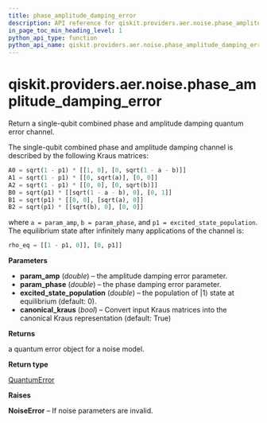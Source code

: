 ```yaml
---
title: phase_amplitude_damping_error
description: API reference for qiskit.providers.aer.noise.phase_amplitude_damping_error
in_page_toc_min_heading_level: 1
python_api_type: function
python_api_name: qiskit.providers.aer.noise.phase_amplitude_damping_error
---
```


# qiskit.providers.aer.noise.phase\_amplitude\_damping\_error

<Function id="qiskit.providers.aer.noise.phase_amplitude_damping_error" github="https://github.com/qiskit/qiskit-aer/tree/stable/0.8/qiskit/providers/aer/noise/errors/standard_errors.py" signature="phase_amplitude_damping_error(param_amp, param_phase, excited_state_population=0, canonical_kraus=True)">
  Return a single-qubit combined phase and amplitude damping quantum error channel.

  The single-qubit combined phase and amplitude damping channel is described by the following Kraus matrices:

  ```python
  A0 = sqrt(1 - p1) * [[1, 0], [0, sqrt(1 - a - b)]]
  A1 = sqrt(1 - p1) * [[0, sqrt(a)], [0, 0]]
  A2 = sqrt(1 - p1) * [[0, 0], [0, sqrt(b)]]
  B0 = sqrt(p1) * [[sqrt(1 - a - b), 0], [0, 1]]
  B1 = sqrt(p1) * [[0, 0], [sqrt(a), 0]]
  B2 = sqrt(p1) * [[sqrt(b), 0], [0, 0]]
  ```

  where `a = param_amp`, `b = param_phase`, and `p1 = excited_state_population`. The equilibrium state after infinitely many applications of the channel is:

  ```python
  rho_eq = [[1 - p1, 0]], [0, p1]]
  ```

  **Parameters**

  *   **param\_amp** (*double*) – the amplitude damping error parameter.
  *   **param\_phase** (*double*) – the phase damping error parameter.
  *   **excited\_state\_population** (*double*) – the population of $|1\rangle$ state at equilibrium (default: 0).
  *   **canonical\_kraus** (*bool*) – Convert input Kraus matrices into the canonical Kraus representation (default: True)

  **Returns**

  a quantum error object for a noise model.

  **Return type**

  [QuantumError](qiskit.providers.aer.noise.QuantumError "qiskit.providers.aer.noise.QuantumError")

  **Raises**

  **NoiseError** – If noise parameters are invalid.
</Function>

